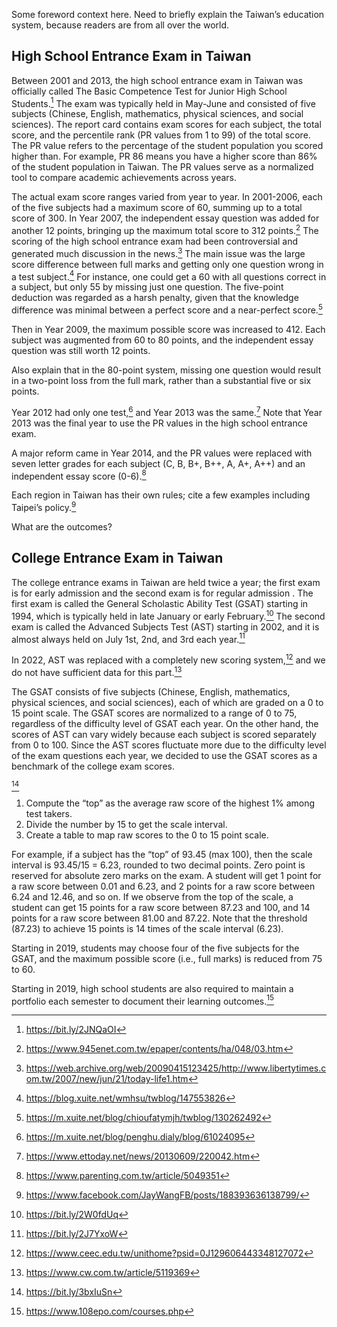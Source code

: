 Some foreword context here. Need to briefly explain the Taiwan's education system, because readers are from all over the world.  

\textcolor{red}{Brief comparison with the US college admission system}

## High School Entrance Exam in Taiwan {#HighSchool_PR}

\textcolor{red}{Focus on how the max total scores was revised over time. Don't go deep into commentaries or how the society reacted to the changes.}  

\textcolor{red}{What aggregated data does the Taiwan government publish?}  

Between 2001 and 2013, the high school entrance exam in Taiwan was officially called The Basic Competence Test for Junior High School Students.^[<https://bit.ly/2JNQaOI>] The exam was typically held in May-June and consisted of five subjects (Chinese, English, mathematics, physical sciences, and social sciences). The report card contains exam scores for each subject, the total score, and the percentile rank (PR values from 1 to 99) of the total score. The PR value refers to the percentage of the student population you scored higher than. For example, PR 86 means you have a higher score than 86% of the student population in Taiwan. The PR values serve as a normalized tool to compare academic achievements across years.   

The actual exam score ranges varied from year to year. In 2001-2006, each of the five subjects had a maximum score of 60, summing up to a total score of 300. In Year 2007, the independent essay question was added for another 12 points, bringing up the maximum total score to 312 points.^[<https://www.945enet.com.tw/epaper/contents/ha/048/03.htm>] The scoring of the high school entrance exam had been controversial and generated much discussion in the news.^[<https://web.archive.org/web/20090415123425/http://www.libertytimes.com.tw/2007/new/jun/21/today-life1.htm>] The main issue was the large score difference between full marks and getting only one question wrong in a test subject.^[<https://blog.xuite.net/wmhsu/twblog/147553826>] For instance, one could get a 60 with all questions correct in a subject, but only 55 by missing just one question. The five-point deduction was regarded as a harsh penalty, given that the knowledge difference was minimal between a perfect score and a near-perfect score.^[<https://m.xuite.net/blog/chioufatymjh/twblog/130262492>]   

\section*{\textcolor{red}{Unfinished below}}  

Then in Year 2009, the maximum possible score was increased to 412. Each subject was augmented from 60 to 80 points, and the independent essay question was still worth 12 points.  

\textcolor{red}{Describe the changes from 312 to 412. Cite the news article that resulted in such change, because it made headlines at that time.}  

Also explain that in the 80-point system, missing one question would result in a two-point loss from the full mark, rather than a substantial five or six points.    

\textcolor{red}{When were two opportunities given each year? When did it become only one test?}    

Year 2012 had only one test,^[<https://m.xuite.net/blog/penghu.dialy/blog/61024095>] and Year 2013 was the same.^[<https://www.ettoday.net/news/20130609/220042.htm>] Note that Year 2013 was the final year to use the PR values in the high school entrance exam.  

A major reform came in Year 2014, and the PR values were replaced with seven letter grades for each subject (C, B, B+, B++, A, A+, A++) and an independent essay score (0-6).^[<https://www.parenting.com.tw/article/5049351>]    

\textcolor{red}{How are the new letter grades used for high school admission decisions?}  

Each region in Taiwan has their own rules; cite a few examples including Taipei's policy.^[<https://www.facebook.com/JayWangFB/posts/188393636138799/>]  

What are the outcomes?  

## College Entrance Exam in Taiwan {#College_Score}

\textcolor{red}{Describe the early admission and the regular admission rules separately.}  

\textcolor{red}{What aggregated data does the Taiwan government publish?}  

The college entrance exams in Taiwan are held twice a year; the first exam is for early admission and the second exam is for regular admission \cite{chou2015higher}. The first exam is called the General Scholastic Ability Test (GSAT) starting in 1994, which is typically held in late January or early February.^[<https://bit.ly/2W0fdUq>] The second exam is called the Advanced Subjects Test (AST) starting in 2002, and it is almost always held on July 1st, 2nd, and 3rd each year.^[<https://bit.ly/2J7YxoW>]   

In 2022, AST was replaced with a completely new scoring system,^[<https://www.ceec.edu.tw/unithome?psid=0J129606443348127072>] and we do not have sufficient data for this part.^[<https://www.cw.com.tw/article/5119369>]   


\textcolor{red}{Continue writing below}  

The GSAT consists of five subjects (Chinese, English, mathematics, physical sciences, and social sciences), each of which are graded on a 0 to 15 point scale. The GSAT scores are normalized to a range of 0 to 75, regardless of the difficulty level of GSAT each year. On the other hand, the scores of AST can vary widely because each subject is scored separately from 0 to 100. Since the AST scores fluctuate more due to the difficulty level of the exam questions each year, we decided to use the GSAT scores as a benchmark of the college exam scores.  

\textcolor{red}{How is the 0 to 15 point scale calculated?}^[<https://bit.ly/3bxIuSn>]    

1. Compute the "top" as the average raw score of the highest 1% among test takers.
2. Divide the number by 15 to get the scale interval.
3. Create a table to map raw scores to the 0 to 15 point scale.

For example, if a subject has the "top" of 93.45 (max 100), then the scale interval is 93.45/15 = 6.23, rounded to two decimal points. Zero point is reserved for absolute zero marks on the exam. A student will get 1 point for a raw score between 0.01 and 6.23, and 2 points for a raw score between 6.24 and 12.46, and so on. If we observe from the top of the scale, a student can get 15 points for a raw score between 87.23 and 100, and 14 points for a raw score between 81.00 and 87.22. Note that the threshold (87.23) to achieve 15 points is 14 times of the scale interval (6.23).   

Starting in 2019, students may choose four of the five subjects for the GSAT, and the maximum possible score (i.e., full marks) is reduced from 75 to 60.  

Starting in 2019, high school students are also required to maintain a portfolio each semester to document their learning outcomes.^[<https://www.108epo.com/courses.php>]  
